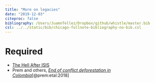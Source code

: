 ```yaml
---
title: "More on legacies"
date: "2019-12-03"
citeproc: false
bibliography: /Users/JuamnTellez/Dropbox/github/whistle/master.bib
csl: ../../static/bib/chicago-fullnote-bibliography-no-bib.csl
---
```

  
# Required
  
- <i class="fa fa-external-link-square-alt" aria-hidden="true"></i> [The Hell After ISIS](https://www.theatlantic.com/magazine/archive/2016/05/the-hell-after-isis/476391/)
- <i class="far fa-file-pdf"></i> Prem and others, [*End of conflict deforestation in Colombia*](https://papers.ssrn.com/sol3/papers.cfm?abstract_id=3306715)[@prem:etal:2018]